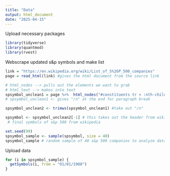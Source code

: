 ```yaml
---
title: "Data"
output: html_document
date: "2025-04-15"
---
```


Upload necessary packages
```r
library(tidyverse)
library(quantmod)
library(rvest)
```

Webscrape updated s&p symbols and make list
```r
link = "https://en.wikipedia.org/wiki/List_of_S%26P_500_companies"
page = read_html(link) #gives the html document from the source link

# html_nodes --> pulls out the elements we want to grab
# html_text --> makes into text
spsymbol_unclean1 = page %>%  html_nodes("#constituents tr > :nth-child(1)") %>% html_text()
# spsymbol_unclean1 <- gives "/n" at the end for paragraph break

spsymbol_unclean2 <- trimws(spsymbol_unclean1) #take out "/n"

spsymbol <- spsymbol_unclean2[-1] # this takes out the header from wikipedia 
 # final symbols of s&p 500 from wikipedia

set.seed(99)
spsymbol_sample <- sample(spsymbol, size = 40)
spsymbol_sample # random sample of 40 s&p 500 companies to analyze data 
```

Upload data
```r

for (i in spsymbol_sample) {
  getSymbols(i, from = "01/01/1900")
}

```